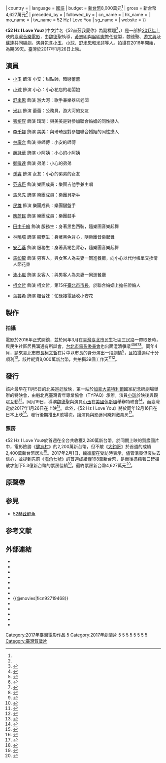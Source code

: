 {{Infobox film
| name          = 52 Hz I Love You
| original_name = 
| image         = 52_Hz_I_Love_You.jpg
| image_size    = 
| caption       = 台灣版劇院發行海報
| film name     = 
| sec-title     = 52赫茲我愛你<ref name="副標題" />
| director       = [[魏德聖|魏德聖]]
| producer       = {{Plainlist|
* [[黃志明_(台灣)|黃志明]]<ref name="開眼電影網" />
* [[吳明憲|吳明憲]]<ref name="開眼電影網" />
}}
| writer     = {{Plainlist|
* 魏德聖
* [[游文興|游文興]]<ref name="開眼電影網" />
* [[蘇達|蘇達]]<ref name="開眼電影網" />
}}
| screenplay    = 
| story         = 
| based_on      = 
| narrator      = 
| production_supervisor = 
| starring      = {{Plainlist|
* [[宇宙人_(台灣樂團)|小玉]]
* [[莊鵑瑛|小球]]
* [[舒米恩|舒米恩]]
* [[米非|米非]]
}}
| music         = 
| maintheme     = 
| endtheme      = 
| cinematography = 
| editing       = 
| studio        = {{Plainlist|
* 中環國際娛樂
* 貴金影業傳媒
* 果子電影
* 高雄人
}}
| distributor    = [[威視電影|威視電影]]（臺灣）<br>曙光影視（香港）
| released       = {{film date|2017|1|26|臺灣<ref>{{Cite web|url=http://ent.ltn.com.tw/news/paper/1065409|title=《52Hz》耶誕口碑場超夯 外國粉絲告白魏德聖|author=盧家豪|date=2016-12-26|publisher=自由時報|language=zh-hant|accessdate=2017-01-12|archive-url=https://web.archive.org/web/20170113124159/http://ent.ltn.com.tw/news/paper/1065409|archive-date=2017-01-13|dead-url=no}}</ref>|2017|2|9|香港|2017|6|16|中國大陸}}
| runtime        = 110分鐘<ref name="開眼電影網">{{@movies|id=ficn92719468|title=52赫茲我愛你 52Hz, I Love You}}</ref>
| country        = {{台灣電影產地}}
| language       = [[中華民國國語|國語]] 
| budget        = [[新台幣|新台幣]]8,000萬元<ref name="預算" />
| gross         = {{flagicon|TWN}} 新台幣4,627萬元<ref name="票房" />
| preceded_by   = 
| followed_by   = 
| cn_name       = 
| hk_name       = 
| mo_name       = 
| tw_name       = 52 Hz I Love You
| sg_name       = 
| website       = 
}}

《'''52 Hz I Love You'''》（中文片名《52赫茲我愛你》為副標題<ref name="副標題">{{Cite web|title=新作正名《52 Hz I Love You》 魏德聖愛用素人不怕劇透|url=http://www.chinatimes.com/newspapers/20160329000750-260112|author=林志勳|date=2016-03-29|publisher=中國時報|language=zh-hant|accessdate=2016-04-17|archive-url=https://web.archive.org/web/20160415004900/http://www.chinatimes.com/newspapers/20160329000750-260112|archive-date=2016-04-15|dead-url=no}}</ref>，{{lang-en|''52Hz I Love You''}}）是一部於[[2017年電影|2017年]]上映的[[臺灣電影|臺灣]][[音樂電影|音樂電影]]，由[[魏德聖|魏德聖]]執導，[[黃志明_(台灣)|黃志明]]與[[吳明憲|吳明憲]]擔任監製，魏德聖、[[游文興|游文興]]及[[蘇達|蘇達]]共同編劇。演員包含[[宇宙人_(台灣樂團)|小玉]]、[[莊鵑瑛|小球]]、[[舒米恩|舒米恩]]和[[陳玫希|米非]]等人。拍攝在2016年開始，為期39天。臺灣於2017年1月26日上映。

==演員==

{{div col|2}}
* [[宇宙人_(台灣樂團)|小玉]] 飾演 小安：甜點師，暗戀蕾蕾

* [[莊鵑瑛|小球]] 飾演 小心：小心花店的老闆娘

* [[舒米恩|舒米恩]] 飾演 游大河：歌手兼樂器店老闆

* [[米非|米非]] 飾演 蕾蕾：公務員，游大河的女友

* [[張榕容|張榕容]] 飾演 琦琦：與美美是對參加聯合婚姻的同性戀人

* [[李千娜|李千娜]] 飾演 美美：與琦琦是對參加聯合婚姻的同性戀人

* [[林慶台|林慶台]] 飾演 東師傅：小安的師傅

* [[趙詠華|趙詠華]] 飾演 小阿姨：小心的小阿姨

* [[鄭暐達|鄭暐達]] 飾演 弟弟：小心的弟弟

* [[孫睿|孫睿]] 飾演 女友：小心的弟弟的女友

* [[范逸臣|范逸臣]] 飾演 樂團成員：樂團吉他手兼主唱

* [[馬念先|馬念先]] 飾演 樂團成員：樂團貝斯手

* [[民雄_(藝人)|民雄]] 飾演 樂團成員：樂團鍵盤手

* [[應蔚民|應蔚民]] 飾演 樂團成員：樂團鼓手

* [[田中千繪|田中千繪]] 飾演 服務生：身著黑色西裝，隨樂團音樂起舞

* [[林曉培|林曉培]] 飾演 服務生：身著黑色背心，隨樂團音樂起舞

* [[楊蕎安|安乙蕎]] 飾演 服務生：身著黃褐色背心，隨樂團音樂起舞

* [[馬如龍_(演員)|馬如龍]] 飾演 男客人，與女客人為夫妻一同進餐廳，向小心以代付帳單交換情人節花束

* [[沛小嵐|沛小嵐]] 飾演 女客人：與男客人為夫妻一同進餐廳

* [[柯文哲|柯文哲]] 飾演 柯文哲，第15任[[臺北市市長|臺北市市長]]，於聯合婚姻上擔任證婚人

* [[葉芸希|葉芸希]] 飾演 櫃台妹：忙碌接電話收小安花
{{div col end}}

== 製作 ==

=== 拍攝 ===
電影於2016年正式開鏡，並於同年3月在[[臺灣|臺灣]][[臺北市|臺北市]]民生社區三民路一帶取景時，與民生社區居民溝通有所誤會，[[台北市電影委員會|台北市電影委員會]]也出面澄清爭議<ref>{{Cite web|title=魏德聖拍片惹議真相曝光！比「X」並非為了驅離民眾|url=http://movies.ettoday.net/news/663251|author=華少甫|date=2016-03-15|publisher=東森新聞|language=zh-hant|accessdate=2016-03-16|archive-url=https://web.archive.org/web/20160315093714/http://movies.ettoday.net/news/663251|archive-date=2016-03-15|dead-url=no}}</ref><ref>{{Cite web|url=http://ent.ltn.com.tw/news/paper/968678|title=魏德聖拍片擾民？ 片商澄清溝通凸槌|author=陳建嘉|date=2016-03-16|publisher=自由時報|language=zh-hant|accessdate=2016-03-16|archive-url=https://web.archive.org/web/20160316082355/http://ent.ltn.com.tw/news/paper/968678|archive-date=2016-03-16|dead-url=no}}</ref><ref>{{Cite web|title=魏導新片封街引不滿？影委會澄清爭議|url=http://www.chinatimes.com/realtimenews/20160315005799-260404|author=許世穎|date=2016-03-16|publisher=中國時報|language=zh-hant|accessdate=2016-03-16|archive-url=https://web.archive.org/web/20160315125525/http://www.chinatimes.com/realtimenews/20160315005799-260404|archive-date=2016-03-15|dead-url=no}}</ref><ref>{{Cite web|url=http://www.appledaily.com.tw/realtimenews/article/new/20160314/815925/|title=魏德聖封路拍新片　住戶投訴遭驅離|author=徐卉|date=2016-03-14|publisher=蘋果日報|language=zh-hant|accessdate=2016-03-16|archive-url=https://web.archive.org/web/20160318205413/http://www.appledaily.com.tw/realtimenews/article/new/20160314/815925/|archive-date=2016-03-18|dead-url=no}}</ref><ref>{{Cite web|title=魏德聖北市社區拍片封街 住戶憤投訴|url=http://udn.com/news/story/7262/1563253|author=高睿希|date=2016-03-14|publisher=聯合報|language=zh-hant|accessdate=2016-03-16|archive-url=https://web.archive.org/web/20160315183651/http://udn.com/news/story/7262/1563253|archive-date=2016-03-15|dead-url=no}}</ref>。同年4月，請來[[臺北市市長|臺北市市長]][[柯文哲|柯文哲]]在片中以市長的身分演出一段劇情<ref name="柯文哲">{{Cite web|title=直擊魏德聖河濱拍片　影后耍帥柯P軋一角|url=http://www.appledaily.com.tw/realtimenews/article/new/20160416/840416/|author=徐卉|date=2016-04-17|publisher=蘋果日報|language=zh-hant|accessdate=2016-04-17|archive-url=https://web.archive.org/web/20160421190436/http://www.appledaily.com.tw/realtimenews/article/new/20160416/840416/|archive-date=2016-04-21|dead-url=no}}</ref>，且拍攝過程十分順利<ref name="柯文哲2">{{Cite web|title=零片酬挺魏德聖音樂片 柯文哲不NG一次過|url=http://ent.ltn.com.tw/news/breakingnews/1667488|author=陳建嘉|date=2016-04-17|publisher=自由時報|language=zh-hant|accessdate=2016-04-17|archive-url=https://web.archive.org/web/20160417125211/http://ent.ltn.com.tw/news/breakingnews/1667488|archive-date=2016-04-17|dead-url=no}}</ref>。該片耗資8,000萬[[新台幣|新台幣]]，共拍攝39個工作天<ref name="預算">{{Cite web |url = http://www.chinatimes.com/newspapers/20160427000708-260112 |title = 讓劇組吃好料 39天殺青 魏德聖導《52 Hz》得意地笑 |author = 林志勳 |date = 2016-04-27 |publisher = 中國時報 |language = zh-hant |accessdate = 2016-05-01 |archive-url = https://web.archive.org/web/20160429133224/http://www.chinatimes.com/newspapers/20160427000708-260112 |archive-date = 2016-04-29 |dead-url = no }}</ref><ref>{{Cite web|url=http://www.epochtimes.com/b5/16/4/27/n7756018.htm|title=魏德聖推出愛情電影 邊拍邊笑|author=林蘇菲|date=2016-04-27|publisher=大紀元|language=zh-hant|accessdate=2016-05-01|archive-url=https://web.archive.org/web/20160605022353/http://www.epochtimes.com/b5/16/4/27/n7756018.htm|archive-date=2016-06-05|dead-url=no}}</ref>。

{{cquote|我覺得先前的《[[賽德克·巴萊|賽德克·巴萊]]》和《[[KANO|KANO]]》就像吃大餐，吃完會有飽足感和滿滿的能量，而這次的《52 Hz, I Love You》就像是精緻的下午茶甜點，看完之後會有甜蜜的幸福感，我想傳達的就是這種快樂的感覺。|魏德聖<ref>{{cite news|title=魏德聖幸福賀歲 新片對戰豬哥亮|url=http://ent.ltn.com.tw/news/paper/983455|author=陳建嘉|date=2016-04-27|publisher=自由時報|language=zh-hant|accessdate=2016-05-01|archive-url=https://web.archive.org/web/20160427230515/http://ent.ltn.com.tw/news/paper/983455|archive-date=2016-04-27|dead-url=no}}</ref><ref>{{cite news|title=魏德聖也拍賀歲片　搶攻明年春節檔|url=http://www.nownews.com/n/2016/04/26/2077102|author=翁新涵|date=2016-04-26|publisher=今日新聞|language=zh-hant|accessdate=2016-05-01|archive-url=https://web.archive.org/web/20160429012711/http://www.nownews.com/n/2016/04/26/2077102|archive-date=2016-04-29|dead-url=no}}</ref>}}

== 發行 ==
該片最早在11月5日的北美巡迴放映，第一站於[[加拿大|加拿大]][[蒙特利爾|蒙特利爾]]國家紀念碑劇場舉辦的特映會，由魁北克臺灣青年專業協會（TYPAQ）承辦，演員[[棉花糖_(組合)|小球]]於映後與觀眾互動<ref>{{Cite web |url =http://www.epochtimes.com/b5/16/11/7/n8468933.htm |title =52Hz，I love you 蒙特利爾特映 初冬傳遞愛意 |author =蔣真 |date =2016-11-08 |publisher =大紀元 |language =zh-hant |accessdate =2017-01-12 |archive-url =https://web.archive.org/web/20170113132554/http://www.epochtimes.com/b5/16/11/7/n8468933.htm |archive-date =2017-01-13 |dead-url =no }}</ref>。同月19日，導演[[魏德聖|魏德聖]]與演員[[宇宙人_(台灣樂團)|小玉]]在[[美國|美國]][[休斯頓|休斯頓]]舉辦特映會<ref>{{Cite web |url =http://www.epochtimes.com/b5/16/11/24/n8522842.htm |title =臺灣導演魏德聖新片《52Hz, I love you》休斯頓特映 |author =易永琦 |date =2016-11-24 |publisher =大紀元 |language =zh-hant |accessdate =2017-01-12 |archive-url =https://web.archive.org/web/20170113132659/http://www.epochtimes.com/b5/16/11/24/n8522842.htm |archive-date =2017-01-13 |dead-url =no }}</ref>。而臺灣定於2017年1月26日在上映<ref>{{Cite web |url =http://star.ettoday.net/news/767793?from=fb_et_star |title =魏德聖「52Hz」片名有洋蔥！「那是世上最寂寞的聲音」 |author =華少甫 |date =2016-09-02 |publisher =娛樂星光雲 |language =zh-hant |accessdate =2016-09-03 |archive-url =https://web.archive.org/web/20160908105742/http://star.ettoday.net/news/767793?from=fb_et_star |archive-date =2016-09-08 |dead-url =no }}</ref>。此外，《52 Hz I Love You》將於同年12月16日在日本上映<ref>{{Cite web|url =http://ent.ltn.com.tw/news/paper/1128132|title =魏德聖自嘲被蹂躪 掰了音樂片|author =吳琬婷|date =2017-08-19|publisher =[[自由時報|自由時報]]|language =zh-hant|accessdate =2017-08-19|archive-url =https://web.archive.org/web/20170819014851/http://ent.ltn.com.tw/news/paper/1128132|archive-date =2017-08-19|dead-url =no}}</ref>。發行後期推出K歌場次，讓演員與影迷同樂刺激票房<ref>{{Cite web|url =http://ent.ltn.com.tw/news/paper/1077371|title =《52赫茲》嗨推K歌場 眾星與影迷同樂|author =吳琬婷|date =2017-02-12|publisher =[[自由時報|自由時報]]|language =zh-hant|accessdate =2017-08-19|archive-url =https://web.archive.org/web/20170803212008/http://ent.ltn.com.tw/news/paper/1077371|archive-date =2017-08-03|dead-url =no}}</ref>。

=== 票房 ===
《52 Hz I Love You》於首週在全台共收穫2,280萬新台幣，於同期上映的賀歲國片中，電影險勝《[[健忘村|健忘村]]》的2,200萬新台幣，但不敵《[[大釣哥|大釣哥]]》於首週的成績2,400萬新台幣居次<ref>{{Cite web|url =http://ent.ltn.com.tw/news/paper/1074911|title =賀歲國片票房慘跌 破億無望-豬式幽默失靈 52赫茲首戰排名居次|author =吳琬婷|date =2017-02-02|publisher =[[自由時報|自由時報]]|language =zh-hant|accessdate =2017-08-19|archive-url =https://web.archive.org/web/20170803211821/http://ent.ltn.com.tw/news/paper/1074911|archive-date =2017-08-03|dead-url =no}}</ref>。2017年2月1日，[[魏德聖|魏德聖]]在受訪時表示，儘管沮喪但沒失去信心，並提到先前《[[海角七號|海角七號]]》的首週成績僅198萬新台幣，是而後憑藉著口碑擴散才創下5.3億新台幣的票房佳績<ref>{{Cite web |url =http://ent.ltn.com.tw/news/breakingnews/1962351 |title =賀歲國片票房慘 魏德聖盼靠這招再創奇蹟 |date =2017-02-01 |publisher =自由時報 |language =zh-hant |accessdate =2017-08-19 |archive-url =https://web.archive.org/web/20170803171415/http://ent.ltn.com.tw/news/breakingnews/1962351 |archive-date =2017-08-03 |dead-url =no }}</ref>。最終票房新台幣4,627萬元<ref name="票房">{{cite book |author1=陳斌全總編輯 |title=台灣電影年鑑.2018 |date=2019-01 |publisher=國家電影中心 |location=臺北市 |isbn=978-986-96024-0-2 |pages=p.72-p.161 |edition=初版 |url=https://www.tfi.org.tw/Content/TFI/PublicInfo/中華民國電影年鑑民國107年.pdf |accessdate=2019-04-18 |archiveurl=https://web.archive.org/web/20190514200521/https://www.tfi.org.tw/Content/TFI/PublicInfo/%E4%B8%AD%E8%8F%AF%E6%B0%91%E5%9C%8B%E9%9B%BB%E5%BD%B1%E5%B9%B4%E9%91%91%E6%B0%91%E5%9C%8B107%E5%B9%B4.pdf |archivedate=2019-05-14 |dead-url=no }}</ref>。

==原聲帶==
{{Track listing
|collapsed = 
|headline = 52Hz, I love you 電影音樂創作輯
|font_size = 
|total_length = 

| all_producer    = [[李正帆|李正帆]]

| extra_column    = 演唱

| title1          = 今天是情人節
| note1           = It’s Valentine’s Day
| music1          = 李正帆
| lyrics1         = [[嚴云農|嚴云農]]
| arranger1       = 李正帆
| extra1          = [[莊鵑瑛|莊鵑瑛]]
| length1         = 5:05

| title2          = 52赫茲我愛你
| note2           = 52 HZ, I love you
| music2          = 李王若涵
| lyrics2         = 嚴云農
| arranger2       = 李正帆
| extra2          = [[林忠諭|林忠諭]]、莊鵑瑛
| length2         = 3:29

| title3          = 是誰種了有刺的玫瑰
| note3           = Rose with thorns
| music3          = 李王若涵
| lyrics3         = 嚴云農
| arranger3       = 李正帆
| extra3          = [[趙詠華|趙詠華]]、莊鵑瑛
| length3         = 3:03

| title4          = 愛情卡債
| note4           = The debt of love
| music4          = 李正帆
| lyrics4         = 嚴云農
| arranger4       = 李正帆
| extra4          = [[米非|米非]]
| length4         = 4:58

| title5          = 鏡子裡的你 鏡子外的我
| note5           = Reflection of the mirror
| music5          = 李王若涵
| lyrics5         = 嚴云農
| arranger5       = 李正帆
| extra5          = [[張榕容|張榕容]]、[[李千娜|李千娜]]
| length5         = 2:38

| title6          = 真愛履歷
| note6           = Love resume
| music6          = 李王若涵
| lyrics6         = 嚴云農
| arranger6       = 李正帆
| extra6          = [[莊鵑瑛|莊鵑瑛]]、[[趙詠華|趙詠華]]、[[舒米恩|舒米恩]]
| length6         = 4:58

| title7          = Do Mi沒有Sol
| note7           = Do and Mi without Sol
| music7          = [[馬念先|馬念先]]
| lyrics7         = 嚴云農
| arranger7       = 李正帆
| extra7          = 舒米恩
| length7         = 5:17

| title8          = 太陽雨
| note8           = Sun rain
| music8          = 馬念先
| lyrics8         = 嚴云農
| arranger8       = 李正帆
| extra8          = 舒米恩、米非
| length8         = 5:12

| title9          = 一點苦一點甜
| note9           = Bittersweet
| music9          = 李王若涵
| lyrics9         = 嚴云農
| arranger9       = 李正帆
| extra9          = [[林慶台|林慶台]]、林忠諭
| length9         = 5:37

| title10         = 開門關門
| note10          = In and out of love
| music10         = 李正帆
| lyrics10        = 嚴云農
| arranger10      = 李正帆
| extra10         = 群星
| length10        = 5:29

| title11         = 黃金比例
| note11          = Golden ratio
| music11         = 李正帆
| lyrics11        = 嚴云農
| arranger11      = 李正帆
| extra11         = [[蘇珮卿|蘇珮卿]]、林忠諭、莊鵑瑛、張榕容、李千娜
| length11        = 5:14

| title12         = 丘比特也要愛
| note12          = Cupid needs love
| music12         = 李王若涵
| lyrics12        = 嚴云農
| arranger12      = 李正帆
| extra12         = 趙詠華、林慶台、林忠諭、莊鵑瑛
| length12        = 3:45

| title13         = 來得及
| note13          = Not too late
| music13         = [[蕭賀碩|蕭賀碩]]
| lyrics13        = 嚴云農
| arranger13      = 李正帆
| extra13         = 米非、舒米恩
| length13        = 2:23

| title14         = 命運還是機會
| note14          = When fate meets chance
| music14         = 李王若涵
| lyrics14        = 嚴云農
| arranger14      = 李正帆
| extra14         = 林忠諭、莊鵑瑛、舒米恩、米非
| length14        = 5:05

| title15         = 十年
| note15          = Ten years
| music15         = 舒米恩
| lyrics15        = 嚴云農
| arranger15      = 李正帆
| extra15         = 舒米恩、[[范逸臣|范逸臣]]
| length15        = 3:38

| title16         = 大世界小世界
| note16          = Big world, small world
| music16         = 舒米恩
| lyrics16        = 嚴云農
| arranger16      = 范逸臣、林振益
| extra16         = 范逸臣
| length16        = 3:57

| title17         = 愛情就是啦啦啦
| note17          = Du Lu Da La
| music17         = 舒米恩
| lyrics17        = 
| arranger17      = 李正帆
| extra17         = 林忠諭、莊鵑瑛、舒米恩、米非
| length17        = 2:23

| title18         = 52赫茲我愛你“貝斯對話版”
| note18          = 52Hz, I love you “Bass Solo Version”
| music18         = 李王若涵
| lyrics18        = 嚴云農
| arranger18      = 李正帆
| extra18         = 
| length18        = 3:31
}}

== 参見 ==
* [[52赫茲鯨魚|52赫茲鯨魚]]

== 参考文献 ==
{{reflist|2}}

== 外部連結 ==
* {{facebook|52HzIloveyou}}
* {{instagram|52hziloveyou}}
* {{YouTube|channel=UCtSk3aXvcJNr5dc6PsOcrbQ}}
* {{IMDb title|6327400}}
* {{rotten-tomatoes|52hz_i_love_you}}
* {{amg movie|672511}}
* {{mojo title|6327400}}
* {{@movies|ficn92719468}}
* {{Yahoomovie id|6484}}
* {{Yahoo-movie-hk title|qwpva-52Hz,Iloveyou}}
* {{hkmdb title|19295}}
* {{douban}}
* {{mtime|234048}}

{{魏德聖}}
{{Portal bar|台灣|LGBT|電影}}
{{DEFAULTSORT:52 Hz I Love You}}
[[Category:2017年臺灣電影作品|Category:2017年臺灣電影作品]]
[[Category:2010年代歌舞片|5]]
[[Category:2017年劇情片|Category:2017年劇情片]]
[[Category:魏德聖電影|5]]
[[Category:台灣劇情片|5]]
[[Category:台灣LGBT相關電影|5]]
[[Category:台北市背景電影|5]]
[[Category:台灣愛情片|5]]
[[Category:臺灣歌舞片|5]]
[[Category:大臺北取景電影|5]]
[[Category:威視電影發行電影|5]]
[[Category:臺灣賀歲片|Category:臺灣賀歲片]]